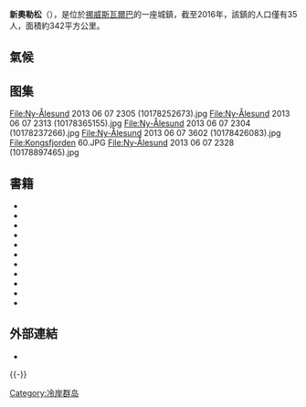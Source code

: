 {{Multiple issues|
{{unreferenced|time=2017-03-12T12:39:55+00:00}}
{{Expand language|1=en|time=2021-04-18T07:01:46+00:00}}
}}

{{Infobox settlement
<!--See the Table at Infobox Settlement for all fields and descriptions of usage-->
<!-- Basic info  ---------------->
|name                   = 新奧勒松
|other_name             =
|native_name            = Ny-Ålesund<!-- for cities whose native name is not in English -->
|nickname               =
|settlement_type        = 研究小鎮
|motto                  =
<!-- images and maps  ----------->
|image_skyline          = Ny-Ålesund 2013 06 07 3603.jpg
|imagesize              = 300px
|image_caption          =
|image_flag             =
|flag_size              =
|image_seal             =
|seal_size              =
|image_shield           =
|shield_size            =
|image_map              =
|mapsize                =
|map_caption            =
|pushpin_map            = Svalbard
|pushpin_label_position =
|pushpin_mapsize        = 250
|pushpin_map_caption    = 新奧勒松在[[斯瓦尔巴群岛|斯瓦尔巴群岛]]的位置
|subdivision_type       = 國家
|subdivision_name       = [[挪威|挪威]]
|subdivision_type1      = [[挪威分區|分区]]
|subdivision_name1      = [[斯瓦尔巴|斯瓦尔巴]]
|subdivision_type2      = 島嶼
|subdivision_name2      = [[斯匹次卑尔根岛|斯匹次卑尔根岛]]
|subdivision_type3      = 地区
|subdivision_name3      = 奧斯卡二世区
|latd=78|latm=55 |lats=30|latNS=N
|longd=11 |longm=55 |longs=20 |longEW=E
|government_footnotes   =
|government_type        =
|leader_title           =
|leader_name            =
|leader_title1          = <!-- for places with, say, both a mayor and a city manager -->
|leader_name1           =
|established_title      = <!-- Settled -->
|established_date       =
<!-- Area    --------------------->
|area_magnitude         =
|unit_pref                = <!--Enter: Imperial, if Imperial (metric) is desired-->
|area_footnotes           =
|area_total_km2           = 342
|area_land_km2            = <!--See table @ Template:Infobox Settlement for details on automatic unit conversion-->
<!-- Population   ----------------------->
|population_as_of               =
|population_footnotes           =
|population_note                =
|population_total               = 35
|population_density_km2         = 0.10
|population_density_sq_mi       =
|population_metro               =
|population_density_metro_km2   =
|population_density_metro_sq_mi =
|population_blank1_title        = Ethnicities
|population_blank1              =
|population_density_blank1_km2  =
|population_density_blank1_sq_mi =
<!-- General information  --------------->
|timezone               = [[欧洲中部时间|CET]]
|utc_offset             = +1
|timezone_DST           = [[欧洲中部夏令时间|CEST]]
|utc_offset_DST         = +2
|elevation_footnotes    = <!--for references: use <ref> </ref> tags-->
|elevation_m            =
|elevation_ft           =
<!-- Area/postal codes & others -------->
|postal_code_type       = <!-- enter ZIP code, Postcode, Post code, Postal code... -->
|postal_code            =
|area_code              =
|blank_name             =
|blank_info             =
|blank1_name            =
|blank1_info            =
|website                = {{URL|kingsbay.no}}
|footnotes              =
}}

'''新奧勒松'''（{{lang-no|Ny-Ålesund}}），是位於[[挪威|挪威]][[斯瓦爾巴|斯瓦爾巴]]的一座城鎮，截至2016年，該鎮的人口僅有35人，面積約342平方公里。

== 氣候 ==
{{Weather box
|location=新奧勒松（1991–2020正常值，1974年至今极端数据）
|metric first=yes
|single line=yes
|Jan record high C = 6.6
|Feb record high C = 5.3
|Mar record high C = 5.0
|Apr record high C = 7.8
|May record high C = 9.7
|Jun record high C = 12.3
|Jul record high C = 18.7
|Aug record high C = 18.3
|Sep record high C = 12.3
|Oct record high C = 10.6
|Nov record high C = 7.9
|Dec record high C = 7.4
|year record high C = 18.7
| Jan avg record high C = 2.7
| Feb avg record high C = 1.4
| Mar avg record high C = 1.0
| Apr avg record high C = 2.7
| May avg record high C = 5.9
| Jun avg record high C = 9.0
| Jul avg record high C = 12.1
| Aug avg record high C = 11.4
| Sep avg record high C = 8.6
| Oct avg record high C = 5.2
| Nov avg record high C = 3.3
| Dec avg record high C = 2.9
|year avg record high C = 13.2
|Jan high C = -7.4
|Feb high C = -8.2
|Mar high C = -8.8
|Apr high C = -5.5
|May high C = 0.4
|Jun high C = 4.9
|Jul high C = 7.7
|Aug high C = 6.6
|Sep high C = 3.0
|Oct high C = -2.0
|Nov high C = -4.3
|Dec high C = -6.4
|year high C = 
|Jan mean C= -10.5
|Feb mean C= -11.4
|Mar mean C= -12.0
|Apr mean C= -8.8
|May mean C= -2.1
|Jun mean C= 3.1
|Jul mean C= 5.9
|Aug mean C= 4.8
|Sep mean C= 1.1
|Oct mean C= -4.4
|Nov mean C= -7.1
|Dec mean C= -9.3
|year mean C= 
|Jan low C = -13.6
|Feb low C = -14.6
|Mar low C = -15.1
|Apr low C = -12.0
|May low C = -4.6
|Jun low C = 1.3
|Jul low C = 4.0
|Aug low C = 3.0
|Sep low C = -0.8
|Oct low C = -6.7
|Nov low C = -9.8
|Dec low C = -12.3
|year low C = 
| Jan avg record low C = -23.8
| Feb avg record low C = -26.1
| Mar avg record low C = -25.1
| Apr avg record low C = -21.7
| May avg record low C = -12.4
| Jun avg record low C = -2.6
| Jul avg record low C = 1.1
| Aug avg record low C = -0.8
| Sep avg record low C = -7.0
| Oct avg record low C = -14.8
| Nov avg record low C = -18.4
| Dec avg record low C = -22.2
|year avg record low C = -27.5
|Jan record low C = -36.6
|Feb record low C = -41.1
|Mar record low C = -42.2
|Apr record low C = -34.0
|May record low C = -19.1
|Jun record low C = -8.5
|Jul record low C = -2.7
|Aug record low C = -6.6
|Sep record low C = -15.0
|Oct record low C = -20.6
|Nov record low C = -27.2
|Dec record low C = -34.3
|year record low C = -42.2
|precipitation colour = green
|Jan precipitation mm = 56.1
|Feb precipitation mm = 42.4
|Mar precipitation mm = 38.8
|Apr precipitation mm = 24.9
|May precipitation mm = 19.3
|Jun precipitation mm = 14.6
|Jul precipitation mm = 31.4
|Aug precipitation mm = 37.7
|Sep precipitation mm = 59.6
|Oct precipitation mm = 40.2
|Nov precipitation mm = 50.5
|Dec precipitation mm = 44.5
|year precipitation mm = 461.8
|unit precipitation days = 0.1 mm
|Jan precipitation days = 13.07
|Feb precipitation days = 11.11
|Mar precipitation days = 13.03
|Apr precipitation days = 12.79
|May precipitation days = 11.83
|Jun precipitation days = 9.85
|Jul precipitation days = 12.43
|Aug precipitation days = 14.00
|Sep precipitation days = 15.03
|Oct precipitation days = 13.66
|Nov precipitation days = 13.69
|Dec precipitation days = 13.10
|year precipitation days= 152.03
|unit precipitation days = 1 mm
|Jan precipitation days = 15
|Feb precipitation days = 15
|Mar precipitation days = 14
|Apr precipitation days = 16
|May precipitation days = 16
|Jun precipitation days = 15
|Jul precipitation days = 16
|Aug precipitation days = 16
|Sep precipitation days = 18
|Oct precipitation days = 20
|Nov precipitation days = 20
|Dec precipitation days = 16
|year precipitation days = 197
|Jan snow days = 15
|Feb snow days = 14
|Mar snow days = 14
|Apr snow days = 15
|May snow days = 14
|Jun snow days = 6
|Jul snow days = 3
|Aug snow days = 2
|Sep snow days = 11
|Oct snow days = 18
|Nov snow days = 18
|Dec snow days = 15
|year snow days = 145
|Jan humidity= 71
|Feb humidity= 78
|Mar humidity= 76
|Apr humidity= 74
|May humidity= 76
|Jun humidity= 81
|Jul humidity= 83
|Aug humidity= 80
|Sep humidity= 77
|Oct humidity= 71
|Nov humidity= 71
|Dec humidity= 69
|year humidity= 76
|source 1 = [http://www.weatherbase.com/weather/weather.php3?s=40010 Ny-Ålesund, Norway Travel Weather Averages]
|date=October 2016
|source 2 = [http://meteo-climat-bzh.dyndns.org/station-466.php Meteo Climat]
}}

== 图集 ==
<gallery>
File:Ny-Ålesund 2013 06 07 2305 (10178252673).jpg
File:Ny-Ålesund 2013 06 07 2313 (10178365155).jpg
File:Ny-Ålesund 2013 06 07 2304 (10178237266).jpg
File:Ny-Ålesund 2013 06 07 3602 (10178426083).jpg
File:Kongsfjorden 60.JPG
File:Ny-Ålesund 2013 06 07 2328 (10178897465).jpg
</gallery>

== 書籍 ==
* {{cite book |last=Brekke |first=Berit |title=Ny-Ålesund |publisher={{tsl|en|Norwegian Polar Institute|}} |url = http://www.nb.no/nbsok/nb/f863d89ad129d0751ce9c300a304430c |year=1996 |ISBN = 82-7666-090-8 |language=no }}
*{{cite book |last=Hanoa |first=Rolf |title=Kings Bay Kull Comp. A/S 1917–1992 |publisher=Schibsted |location=Oslo |year=1993 |ISBN = 82-516-1448-1 |language=no}}
* {{cite book |last=Hisdal |first=Vidar  |title=Svalbard: nature and history |year=1998 |url = http://urn.nb.no/URN:NBN:no-nb_digibok_2007030101049 |publisher={{tsl|en|Norwegian Polar Institute|}} |location=Oslo |ISBN = 82-7666-152-1}}
* {{cite book |last=Holm |first=Kari |title=Longyearbyen – Svalbard: historisk veiviser |year=1999 |url=http://urn.nb.no/URN:NBN:no-nb_digibok_2008090100031 |language=no |ISBN=82-992142-4-6 |access-date=2017-03-12 |archive-date=2020-06-01 |archive-url=https://web.archive.org/web/20200601155520/https://www.nb.no/items/URN:NBN:no-nb_digibok_2008090100031 |dead-url=no }}
* {{cite web |last=Kriege |first=J. |last2=Russo |first2=A. |url=http://www.esa.int/esapub/sp/sp1235/sp1235v1web.pdf |title=A History of the European Space Agency 1958–1987: Volume I The story of ESRO and ELDO, 1958–1973 |date=April 2000 |publisher=European Space Agency |format=PDF |accessdate=10 April 2012 |archivedate=2012-04-10 |archiveurl=https://www.webcitation.org/66oy9TxQ4?url=http://www.esa.int/esapub/sp/sp1235/sp1235v1web.pdf |deadurl=no }}
* {{cite book |author={{tsl|en|Norwegian Hydrographic Service|}} |title={{tsl|en|Den norske los|}} Svalbard og Jan Mayen |year=1990 |ISBN = 82-90653-06-9 |language=no }}
* {{cite book |last=Shears |first=John |last2=Theisen |first2=Fredrik |last3=Bjørdal |first3=Are |last4=Norris |first4=Stefan |title=Environmental impact assessment Ny-Ålesund international scientific research and monitoring station, Svalbard |publisher={{tsl|en|Norwegian Polar Institute|}} |location=Tromsø |year=1998 |accessdate=4 April 2014 |url=ftp://ftp.npolar.no/Out/nysmac/eia-12.pdf }}{{Dead link|date=2018年9月 |bot=InternetArchiveBot |fix-attempted=yes }}
* {{cite book |author1={{tsl|no|Rolf Tamnes|}} |url = http://urn.nb.no/URN:NBN:no-nb_digibok_2007110504055 |title=Svalbard og den politiske avmakt |language=no |year=1992 |publisher={{tsl|en|Norwegian Institute for Defence Studies|}} |location=Oslo }}
* {{cite book |last=Thusesen |first=Nils Petter |title=Svalbards historie i årstall |year=2005 |publisher=Orion |location=Oslo |language=no |ISBN = 82-458-0742-7 }}
* {{cite book |last=Ulfstein |first=Geir |url = http://urn.nb.no/URN:NBN:no-nb_digibok_2007030101048 |title = The Svalbard Treaty |year=1995 |publisher=Scandinavian University Press |ISBN = 8200227138 }}
* {{cite book |last=Øvregard |first=Per |url = http://urn.nb.no/URN:NBN:no-nb_digibok_2008073000065 |title = Televerket: I samfunnets tjeneste |volume=2 |language=no |year=1996 |publisher=Norsk Telemuseum  |ISBN = 8291335109 }}

== 外部連結 ==
{{Commons category|Ny-Ålesund}}
* {{Official website|kingsbay.no}}

{{-}}
{{Portal bar|挪威|岛屿}}

{{DEFAULTSORT:Ny Alesund}}
[[Category:冷岸群岛|Category:冷岸群岛]]